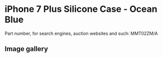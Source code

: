 
# iPhone 7 Plus Silicone Case - Ocean Blue

Part number, for search engines, auction websites and such: MMT02ZM/A

## Image gallery

<div style={{ width: '100%', maxWidth: '768px' }}>
<GalleryComponent
    images={[
      {
        original: "/everysource/MMT02.webp",
        thumbnail: "/everypreview/MMT02.webp",
      },
      {
        original: "/everysource/MMT02_AV1_GOLD.webp",
        thumbnail: "/everypreview/MMT02_AV1_GOLD.webp",
      },
      {
        original: "/everysource/MMT02_AV1_JET_BLACK.webp",
        thumbnail: "/everypreview/MMT02_AV1_JET_BLACK.webp",
      },
      {
        original: "/everysource/MMT02_AV1_RED.webp",
        thumbnail: "/everypreview/MMT02_AV1_RED.webp",
      },
      {
        original: "/everysource/MMT02_AV1_SILVER.webp",
        thumbnail: "/everypreview/MMT02_AV1_SILVER.webp",
      },
      {
        original: "/everysource/MMT02_AV2.webp",
        thumbnail: "/everypreview/MMT02_AV2.webp",
      }
    ]}
  />
</div>